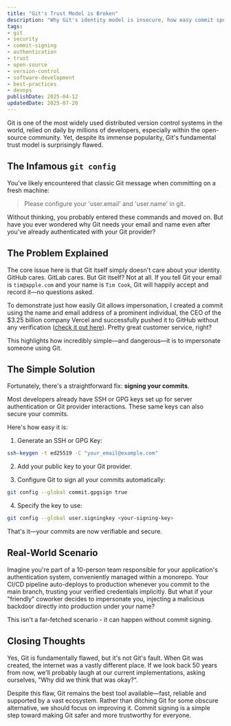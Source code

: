 ```yaml
---
title: "Git's Trust Model is Broken"
description: "Why Git's identity model is insecure, how easy commit spoofing is and how to fix it with commit signing. Explains the risks, demonstrates real-world spoofing and provides a step-by-step solution for securing your commits."
tags:
- git
- security
- commit-signing
- authentication
- trust
- open-source
- version-control
- software-development
- best-practices
- devops
publishDate: 2025-04-12
updatedDate: 2025-07-20
---
```


Git is one of the most widely used distributed version control systems in the world, relied on daily by millions of developers, especially within the open-source community. Yet, despite its immense popularity, Git's fundamental trust model is surprisingly flawed.

## The Infamous `git config`

You've likely encountered that classic Git message when committing on a fresh machine:

> Please configure your 'user.email' and 'user.name' in git.

Without thinking, you probably entered these commands and moved on. But have you ever wondered why Git needs your email and name even after you've already authenticated with your Git provider?

## The Problem Explained

The core issue here is that Git itself simply doesn't care about your identity. GitHub cares. GitLab cares. But Git itself? Not at all. If you tell Git your email is `tim@apple.com` and your name is `Tim Cook`, Git will happily accept and record it—no questions asked.

To demonstrate just how easily Git allows impersonation, I created a commit using the name and email address of a prominent individual, the CEO of the $3.25 billion company Vercel and successfully pushed it to GitHub without any verification ([check it out here](https://github.com/t128n/git-spoofing)). Pretty great customer service, right?

This highlights how incredibly simple—and dangerous—it is to impersonate someone using Git.

## The Simple Solution

Fortunately, there's a straightforward fix: **signing your commits**.

Most developers already have SSH or GPG keys set up for server authentication or Git provider interactions. These same keys can also secure your commits.

Here's how easy it is:

1. Generate an SSH or GPG Key:
```bash
ssh-keygen -t ed25519 -C "your_email@example.com"
```

2. Add your public key to your Git provider.

3. Configure Git to sign all your commits automatically:
```bash
git config --global commit.gpgsign true
```

4. Specify the key to use:
```bash
git config --global user.signingkey <your-signing-key>
```

That's it—your commits are now verifiable and secure.

## Real-World Scenario

Imagine you're part of a 10-person team responsible for your application's authentication system, conveniently managed within a monorepo. Your CI/CD pipeline auto-deploys to production whenever you commit to the main branch, trusting your verified credentials implicitly. But what if your "friendly" coworker decides to impersonate you, injecting a malicious backdoor directly into production under your name?

This isn't a far-fetched scenario - it can happen without commit signing.

## Closing Thoughts

Yes, Git is fundamentally flawed, but it's not Git's fault. When Git was created, the internet was a vastly different place. If we look back 50 years from now, we'll probably laugh at our current implementations, asking ourselves, "Why did we think that was okay?".

Despite this flaw, Git remains the best tool available—fast, reliable and supported by a vast ecosystem. Rather than ditching Git for some obscure alternative, we should focus on improving it. Commit signing is a simple step toward making Git safer and more trustworthy for everyone.

